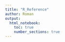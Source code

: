 ```yaml
---
title: "R_Reference"
author: Roman 
output:
  html_notebook:
    toc: true
    number_sections: true
---
```


```r

```

